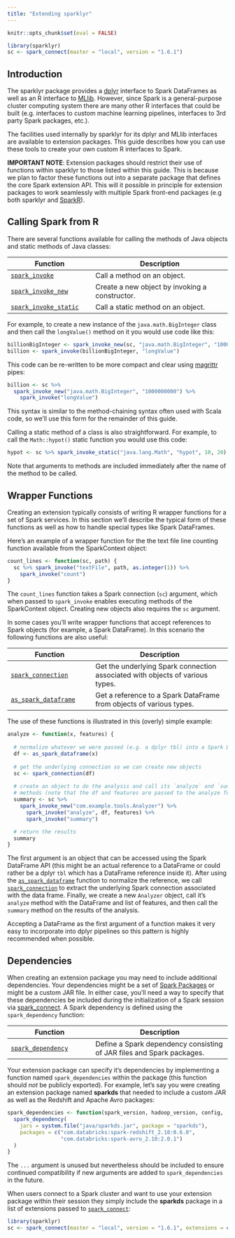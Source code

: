 ```yaml
---
title: "Extending sparklyr"
---
```


```r
knitr::opts_chunk$set(eval = FALSE)
```

```r
library(sparklyr)
sc <- spark_connect(master = "local", version = "1.6.1")
```


## Introduction

The sparklyr package provides a [dplyr](dplyr.html) interface to Spark DataFrames as well as an R interface to [MLlib](mllib.html). However, since Spark is a general-purpose cluster computing system there are many other R interfaces that could be built (e.g. interfaces to custom machine learning pipelines, interfaces to 3rd party Spark packages, etc.).

The facilities used internally by sparklyr for its dplyr and MLlib interfaces are available to extension packages. This guide describes how you can use these tools to create your own custom R interfaces to Spark.

**IMPORTANT NOTE**: Extension packages should restrict their use of functions within sparklyr to those listed within this guide. This is because we plan to factor these functions out into a separate package that defines the core Spark extension API. This will it possible in principle for extension packages to work seamlessly with multiple Spark front-end packages (e.g both sparklyr and [SparkR](https://spark.apache.org/docs/latest/sparkr.html)).

## Calling Spark from R

There are several functions available for calling the methods of Java objects and static methods of Java classes:

| Function | Description  |
|----------------------------|---------------------------------------------|
| [`spark_invoke`](reference/sparklyr/latest/spark_invoke.html) | Call a method on an object. |
| [`spark_invoke_new`](reference/sparklyr/latest/spark_invoke_new.html) | Create a new object by invoking a constructor.  |
| [`spark_invoke_static`](reference/sparklyr/latest/spark_invoke_static.html) | Call a static method on an object.  |

For example, to create a new instance of the `java.math.BigInteger` class and then call the `longValue()` method on it you would use code like this:

```r
billionBigInteger <- spark_invoke_new(sc, "java.math.BigInteger", "1000000000")
billion <- spark_invoke(billionBigInteger, "longValue")
```

This code can be re-written to be more compact and clear using [magrittr](https://cran.r-project.org/web/packages/magrittr/vignettes/magrittr.html) pipes: 

```r
billion <- sc %>% 
  spark_invoke_new("java.math.BigInteger", "1000000000") %>%
    spark_invoke("longValue")
```

This syntax is similar to the method-chaining syntax often used with Scala code, so we'll use this form for the remainder of this guide.

Calling a static method of a class is also straightforward. For example, to call the `Math::hypot()` static function you would use this code:

```r
hypot <- sc %>% spark_invoke_static("java.lang.Math", "hypot", 10, 20) 
```

Note that arguments to methods are included immediately after the name of the method to be called.

## Wrapper Functions

Creating an extension typically consists of writing R wrapper functions for a set of Spark services. In this section we'll describe the typical form of these functions as well as how to handle special types like Spark DataFrames. 

Here's an example of a wrapper function for the the text file line counting function available from the SparkContext object:

```r
count_lines <- function(sc, path) {
  sc %>% spark_invoke("textFile", path, as.integer(1)) %>% 
    spark_invoke("count")
}
```

The `count_lines` function takes a Spark connection (`sc`) argument, which when passed to `spark_invoke` enables executing methods of the SparkContext object. Creating new objects also requires the `sc` argument.

In some cases you'll write wrapper functions that accept references to Spark objects (for example, a Spark DataFrame). In this scenario the following functions are also useful:

| Function | Description  |
|----------------------------|---------------------------------------------|
| [`spark_connection`](reference/sparklyr/latest/spark_connection.html) | Get the underlying Spark connection associated with objects of various types. |
| [`as_spark_dataframe`](reference/sparklyr/latest/as_spark_dataframe.html) | Get a reference to a Spark DataFrame from objects of various types. |

The use of these functions is illustrated in this (overly) simple example:

```r
analyze <- function(x, features) {
  
  # normalize whatever we were passed (e.g. a dplyr tbl) into a Spark DataFrame
  df <- as_spark_dataframe(x)
  
  # get the underlying connection so we can create new objects
  sc <- spark_connection(df)
  
  # create an object to do the analysis and call its `analyze` and `summary`
  # methods (note that the df and features are passed to the analyze function)
  summary <- sc %>%  
    spark_invoke_new("com.example.tools.Analyzer") %>% 
      spark_invoke("analyze", df, features) %>% 
      spark_invoke("summary")

  # return the results
  summary
}
```

The first argument is an object that can be accessed using the Spark DataFrame API (this might be an actual reference to a DataFrame or could rather be a dplyr `tbl` which has a DataFrame reference inside it). After using the [`as_spark_dataframe`](reference/sparklyr/latest/as_spark_dataframe.html) function to normalize the reference, we call [`spark_connection`](reference/sparklyr/latest/spark_connection.html) to extract the underlying Spark connection associated with the data frame. Finally, we create a new `Analyzer` object, call it's `analyze` method with the DataFrame and list of features, and then call the `summary` method on the results of the analysis.

Accepting a DataFrame as the first argument of a function makes it very easy to incorporate into dplyr pipelines so this pattern is highly recommended when possible.

## Dependencies

When creating an extension package you may need to include additional dependencies. Your dependencies might be a set of [Spark Packages](https://spark-packages.org/) or might be a custom JAR file. In either case, you'll need a way to specify that these dependencies be included during the initialization of a Spark session via [spark_connect](reference/sparklyr/latest/spark_connect). A Spark dependency is defined using the `spark_dependency` function:

| Function | Description  |
|----------------------------|---------------------------------------------|
| [`spark_dependency`](reference/sparklyr/latest/spark_dependency.html) | Define a Spark dependency consisting of JAR files and Spark packages. |

Your extension package can specify it's dependencies by implementing a function named `spark_dependencies` within the package (this function should *not* be publicly exported). For example, let's say you were creating an extension package named **sparkds** that needed to include a custom JAR as well as the Redshift and Apache Avro packages:

```r
spark_dependencies <- function(spark_version, hadoop_version, config, ...) {
  spark_dependency(
    jars = system.file("java/sparkds.jar", package = "sparkds"),
    packages = c("com.databricks:spark-redshift_2.10:0.6.0",
                 "com.databricks:spark-avro_2.10:2.0.1")
  )
}
```

The `...` argument is unused but nevertheless should be included to ensure continued compatibility if new arguments are added to `spark_dependencies` in the future.

When users connect to a Spark cluster and want to use your extension package within their session they simply include the **sparkds** package in a list of extensions passed to [`spark_connect`](reference/sparklyr/latest/spark_connect.html):

```r
library(sparklyr)
sc <- spark_connect(master = "local", version = "1.6.1", extensions = c("sparkds"))
```







